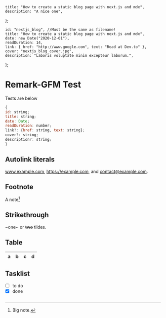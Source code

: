 	title: "How to create a static blog page with next.js and mdx",
	description: "A nice one",
};

	id: "nextjs_blog", //Must be the same as filename!
	title: "How to create a static blog page with next.js and mdx",
	date: new Date("2020-12-01"),
	readDuration: 14,
	link: { href: "http://www.google.com", text: "Read at Dev.to" },
	cover: "nextjs_blog_cover.jpg",
	description: "Laboris voluptate minim excepteur laborum.",
};

# Remark-GFM Test

Tests are below

```js
{
id: string;
title: string;
date: Date;
readDuration: number;
link?: {href: string, text: string};
cover?: string;
description?: string;
}
```

## Autolink literals

www.example.com, https://example.com, and contact@example.com.

## Footnote

A note[^1]

[^1]: Big note.

## Strikethrough

~one~ or ~~two~~ tildes.

## Table

| a   | b   |   c |  d  |
| --- | :-- | --: | :-: |

## Tasklist

-   [ ] to do
-   [x] done

```

```
